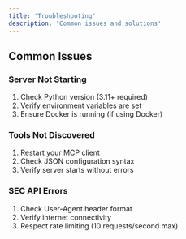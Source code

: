 ```yaml
---
title: 'Troubleshooting'
description: 'Common issues and solutions'
---
```


## Common Issues

### Server Not Starting

1. Check Python version (3.11+ required)
2. Verify environment variables are set
3. Ensure Docker is running (if using Docker)

### Tools Not Discovered

1. Restart your MCP client
2. Check JSON configuration syntax
3. Verify server starts without errors

### SEC API Errors

1. Check User-Agent header format
2. Verify internet connectivity
3. Respect rate limiting (10 requests/second max)